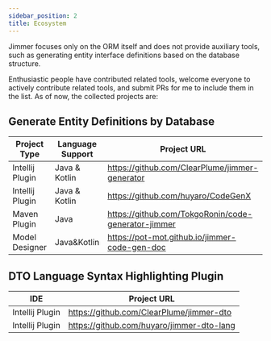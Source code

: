 ```yaml
---
sidebar_position: 2
title: Ecosystem
---
```


Jimmer focuses only on the ORM itself and does not provide auxiliary tools, such as generating entity interface definitions based on the database structure.

Enthusiastic people have contributed related tools, welcome everyone to actively contribute related tools, and submit PRs for me to include them in the list. As of now, the collected projects are:

## Generate Entity Definitions by Database

|Project Type|Language Support|Project URL|
|---|---|---|
|Intellij Plugin|Java & Kotlin|https://github.com/ClearPlume/jimmer-generator|
|Intellij Plugin|Java & Kotlin|https://github.com/huyaro/CodeGenX|
|Maven Plugin|Java|https://github.com/TokgoRonin/code-generator-jimmer|
|Model Designer|Java&Kotlin|https://pot-mot.github.io/jimmer-code-gen-doc|

## DTO Language Syntax Highlighting Plugin

|IDE|Project URL|
|---|---|
|Intellij Plugin|https://github.com/ClearPlume/jimmer-dto|
|Intellij Plugin|https://github.com/huyaro/jimmer-dto-lang|
